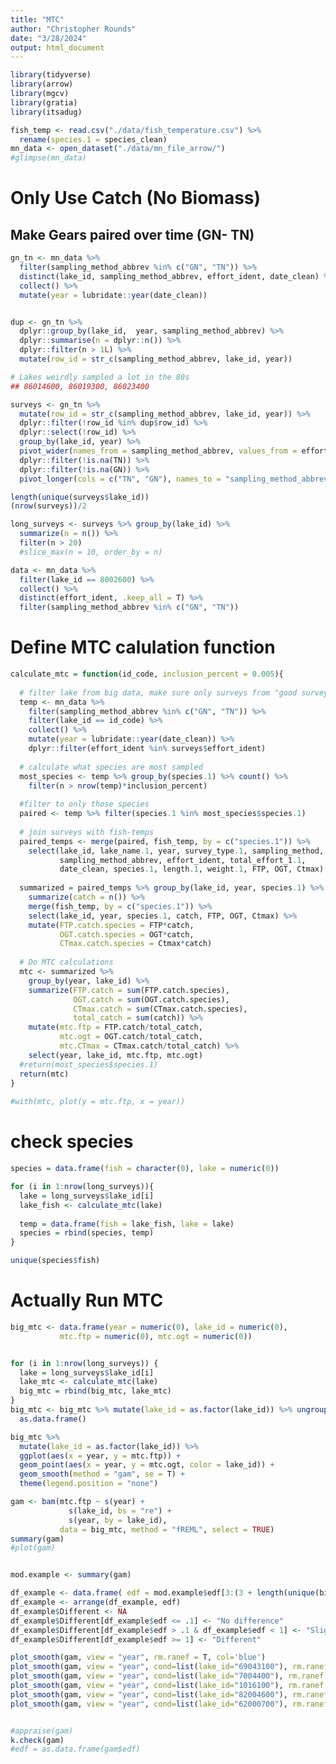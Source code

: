 ```yaml
---
title: "MTC"
author: "Christopher Rounds"
date: "3/28/2024"
output: html_document
---
```


```r
library(tidyverse)
library(arrow)
library(mgcv)
library(gratia)
library(itsadug)

fish_temp <- read.csv("./data/fish_temperature.csv") %>%
  rename(species.1 = species_clean)
mn_data <- open_dataset("./data/mn_file_arrow/")
#glimpse(mn_data)
```


# Only Use Catch (No Biomass)
## Make Gears paired over time (GN- TN)
```r
gn_tn <- mn_data %>% 
  filter(sampling_method_abbrev %in% c("GN", "TN")) %>%
  distinct(lake_id, sampling_method_abbrev, effort_ident, date_clean) %>%
  collect() %>%
  mutate(year = lubridate::year(date_clean))


dup <- gn_tn %>%
  dplyr::group_by(lake_id,  year, sampling_method_abbrev) %>%
  dplyr::summarise(n = dplyr::n()) %>%
  dplyr::filter(n > 1L) %>%
  mutate(row_id = str_c(sampling_method_abbrev, lake_id, year))

# Lakes weirdly sampled a lot in the 80s
## 86014600, 86019300, 86023400

surveys <- gn_tn %>% 
  mutate(row_id = str_c(sampling_method_abbrev, lake_id, year)) %>%
  dplyr::filter(!row_id %in% dup$row_id) %>% 
  dplyr::select(!row_id) %>%
  group_by(lake_id, year) %>%
  pivot_wider(names_from = sampling_method_abbrev, values_from = effort_ident) %>%
  dplyr::filter(!is.na(TN)) %>%
  dplyr::filter(!is.na(GN)) %>%
  pivot_longer(cols = c("TN", "GN"), names_to = "sampling_method_abbrev", values_to = "effort_ident")

length(unique(surveys$lake_id))
(nrow(surveys))/2

long_surveys <- surveys %>% group_by(lake_id) %>%
  summarize(n = n()) %>% 
  filter(n > 20)
  #slice_max(n = 10, order_by = n)

data <- mn_data %>% 
  filter(lake_id == 8002600) %>%
  collect() %>%
  distinct(effort_ident, .keep_all = T) %>%
  filter(sampling_method_abbrev %in% c("GN", "TN"))
```


# Define MTC calulation function
```r
calculate_mtc = function(id_code, inclusion_percent = 0.005){
  
  # filter lake from big data, make sure only surveys from "good surveys" are in the data set
  temp <- mn_data %>%
    filter(sampling_method_abbrev %in% c("GN", "TN")) %>%
    filter(lake_id == id_code) %>%
    collect() %>%
    mutate(year = lubridate::year(date_clean)) %>%
    dplyr::filter(effort_ident %in% surveys$effort_ident)
  
  # calculate what species are most sampled
  most_species <- temp %>% group_by(species.1) %>% count() %>% 
    filter(n > nrow(temp)*inclusion_percent) 
  
  #filter to only those species
  paired <- temp %>% filter(species.1 %in% most_species$species.1)
  
  # join surveys with fish-temps
  paired_temps <- merge(paired, fish_temp, by = c("species.1")) %>%
    select(lake_id, lake_name.1, year, survey_type.1, sampling_method, 
           sampling_method_abbrev, effort_ident, total_effort_1.1, 
           date_clean, species.1, length.1, weight.1, FTP, OGT, Ctmax)
  
  summarized = paired_temps %>% group_by(lake_id, year, species.1) %>%
    summarize(catch = n()) %>%
    merge(fish_temp, by = c("species.1")) %>%
    select(lake_id, year, species.1, catch, FTP, OGT, Ctmax) %>%
    mutate(FTP.catch.species = FTP*catch,
           OGT.catch.species = OGT*catch,
           CTmax.catch.species = Ctmax*catch) 
  
  # Do MTC calculations 
  mtc <- summarized %>%
    group_by(year, lake_id) %>%
    summarize(FTP.catch = sum(FTP.catch.species), 
              OGT.catch = sum(OGT.catch.species),
              CTmax.catch = sum(CTmax.catch.species),
              total_catch = sum(catch)) %>%
    mutate(mtc.ftp = FTP.catch/total_catch, 
           mtc.ogt = OGT.catch/total_catch,
           mtc.CTmax = CTmax.catch/total_catch) %>%
    select(year, lake_id, mtc.ftp, mtc.ogt)
  #return(most_species$species.1)
  return(mtc)
}
  
#with(mtc, plot(y = mtc.ftp, x = year))

```

# check species
```r
species = data.frame(fish = character(0), lake = numeric(0))

for (i in 1:nrow(long_surveys)){
  lake = long_surveys$lake_id[i]
  lake_fish <- calculate_mtc(lake)
  
  temp = data.frame(fish = lake_fish, lake = lake)
  species = rbind(species, temp)
}

unique(species$fish)
```


# Actually Run MTC
```r
big_mtc <- data.frame(year = numeric(0), lake_id = numeric(0),
           mtc.ftp = numeric(0), mtc.ogt = numeric(0))


for (i in 1:nrow(long_surveys)) {
  lake = long_surveys$lake_id[i]
  lake_mtc <- calculate_mtc(lake)
  big_mtc = rbind(big_mtc, lake_mtc)
}
big_mtc <- big_mtc %>% mutate(lake_id = as.factor(lake_id)) %>% ungroup() %>%
  as.data.frame()

big_mtc %>%
  mutate(lake_id = as.factor(lake_id)) %>%
  ggplot(aes(x = year, y = mtc.ftp)) +
  geom_point(aes(x = year, y = mtc.ogt, color = lake_id)) +
  geom_smooth(method = "gam", se = T) + 
  theme(legend.position = "none") 
```


```r
gam <- bam(mtc.ftp ~ s(year) + 
             s(lake_id, bs = "re") + 
             s(year, by = lake_id), 
           data = big_mtc, method = "fREML", select = TRUE)
summary(gam)
#plot(gam)


mod.example <- summary(gam)

df_example <- data.frame( edf = mod.example$edf[3:(3 + length(unique(big_mtc$lake_id))-1)], ID = sort(unique(big_mtc$lake_id)))
df_example <- arrange(df_example, edf)
df_example$Different <- NA
df_example$Different[df_example$edf <= .1] <- "No difference"
df_example$Different[df_example$edf > .1 & df_example$edf < 1] <- "Slightly Different"
df_example$Different[df_example$edf >= 1] <- "Different"
```



```r
plot_smooth(gam, view = "year", rm.ranef = T, col='blue') 
plot_smooth(gam, view = "year", cond=list(lake_id="69043100"), rm.ranef = F, col='blue') 
plot_smooth(gam, view = "year", cond=list(lake_id="7004400"), rm.ranef = F, col='blue') 
plot_smooth(gam, view = "year", cond=list(lake_id="1016100"), rm.ranef = F, col='blue') 
plot_smooth(gam, view = "year", cond=list(lake_id="82004600"), rm.ranef = F, col='blue') 
plot_smooth(gam, view = "year", cond=list(lake_id="62000700"), rm.ranef = F, col='blue') 


#appraise(gam)
k.check(gam)
#edf = as.data.frame(gam$edf)
```




